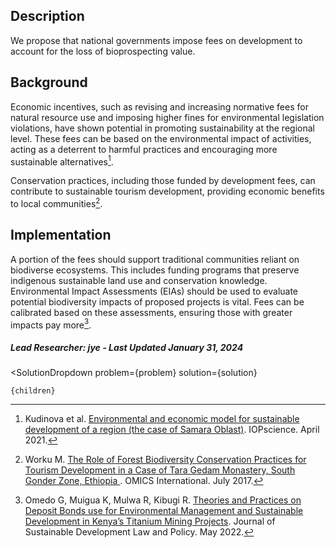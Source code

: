 

## Description

We propose that national governments impose fees on development to account for the loss of bioprospecting value.

## Background

Economic incentives, such as revising and increasing normative fees for natural resource use and imposing higher fines for environmental legislation violations, have shown potential in promoting sustainability at the regional level. These fees can be based on the environmental impact of activities, acting as a deterrent to harmful practices and encouraging more sustainable alternatives[^"3"].

Conservation practices, including those funded by development fees, can contribute to sustainable tourism development, providing economic benefits to local communities[^"4"].


## Implementation

A portion of the fees should support traditional communities reliant on biodiverse ecosystems. This includes funding programs that preserve indigenous sustainable land use and conservation knowledge. Environmental Impact Assessments (EIAs) should be used to evaluate potential biodiversity impacts of proposed projects is vital. Fees can be calibrated based on these assessments, ensuring those with greater impacts pay more[^"5"]. 

##### Lead Researcher: jye - Last Updated January 31, 2024

[^"1"]:  [Partnerships for value-added through bioprospecting](https://www.sciencedirect.com/science/article/pii/S0160791X98000293). 
[^"2"]:  [Handbook for Nature-related Financial Risks: Key concepts and a framework for identification](https://www.cisl.cam.ac.uk/resources/sustainable-finance-publications/handbook-nature-related-financial-risks). Cambridge Institute for Sustainability Leadership. Accessed January 2024. 
[^"3"]: Kudinova et al.  [Environmental and economic model for sustainable development of a region (the case of Samara Oblast)](https://iopscience.iop.org/article/10.1088/1755-1315/818/1/012026). IOPscience. April 2021. 
[^"4"]: Worku M.   [The Role of Forest Biodiversity Conservation Practices for Tourism Development in a Case of Tara Gedam Monastery, South Gonder Zone, Ethiopia ](https://dx.doi.org/10.4172/2157-7625.1000231). OMICS International. July 2017. 
[^"5"]: Omedo G, Muigua K, Mulwa R, Kibugi R.  [Theories and Practices on Deposit Bonds use for Environmental Management and Sustainable Development in Kenya’s Titanium Mining Projects](https://www.ajol.info/index.php/jsdlp/article/view/229864). Journal of Sustainable Development Law and Policy. May 2022.

  <SolutionDropdown 
    problem={problem} 
    solution={solution}
  >
    {children}
  </SolutionDropdown>
